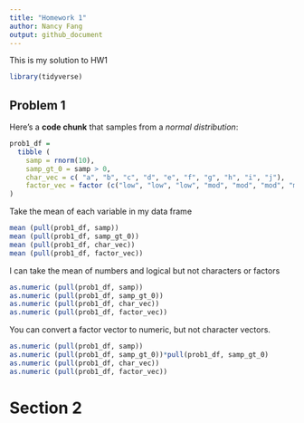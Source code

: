```yaml
---
title: "Homework 1"
author: Nancy Fang
output: github_document
---
```

This is my solution to HW1

```r
library(tidyverse)
```
## Problem 1

Here's a **code chunk** that samples from 
a _normal distribution_:

```r
prob1_df =
  tibble (
    samp = rnorm(10),
    samp_gt_0 = samp > 0,
    char_vec = c( "a", "b", "c", "d", "e", "f", "g", "h", "i", "j"),
    factor_vec = factor (c("low", "low", "low", "mod", "mod", "mod", "mod", "high", "high", "high"))
)

```
Take the mean of each variable in my data frame
```r
mean (pull(prob1_df, samp))
mean (pull(prob1_df, samp_gt_0))
mean (pull(prob1_df, char_vec))
mean (pull(prob1_df, factor_vec))
```
I can take the mean of numbers and logical but not characters or factors

```r
as.numeric (pull(prob1_df, samp))
as.numeric (pull(prob1_df, samp_gt_0))
as.numeric (pull(prob1_df, char_vec))
as.numeric (pull(prob1_df, factor_vec))
```
You can convert a factor vector to numeric, but not character vectors.

```r
as.numeric (pull(prob1_df, samp))
as.numeric (pull(prob1_df, samp_gt_0))*pull(prob1_df, samp_gt_0)
as.numeric (pull(prob1_df, char_vec))
as.numeric (pull(prob1_df, factor_vec))
```
# Section 2
